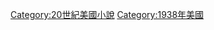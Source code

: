 {{Year by category
|m=1
|c=9
|d=3
|y=8
|cat=美國小說
|sortkey=小說
|parent=
|subcat=1938年小說
}}

[[Category:20世紀美國小說|Category:20世紀美國小說]]
[[Category:1938年美國|Category:1938年美國]]